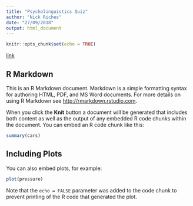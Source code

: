 ```yaml
---
title: "Psycholinguistics Quiz"
author: "Nick Riches"
date: "27/09/2018"
output: html_document
---
```


```r
knitr::opts_chunk$set(echo = TRUE)
```

[link](Psycholinguistics_webex/Psycholinguistics_webex.html)

## R Markdown

This is an R Markdown document. Markdown is a simple formatting syntax for authoring HTML, PDF, and MS Word documents. For more details on using R Markdown see <http://rmarkdown.rstudio.com>.

When you click the **Knit** button a document will be generated that includes both content as well as the output of any embedded R code chunks within the document. You can embed an R code chunk like this:

```r
summary(cars)
```

## Including Plots

You can also embed plots, for example:

```r
plot(pressure)
```

Note that the `echo = FALSE` parameter was added to the code chunk to prevent printing of the R code that generated the plot.
